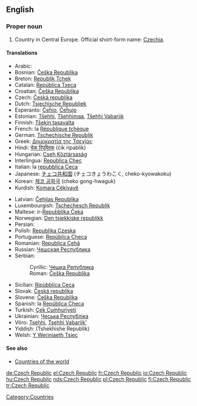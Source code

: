==English==
===Proper noun===
{{en-proper noun}}

#Country in Central Europe. Official short-form name: [[Czechia]].

====Translations====
{{top}}
*Arabic: {{ARchar|[[جمهورية التشيك]]}}
*Bosnian: [[Češka Republika]] {{f}}
*Breton: [[Republik Tchek]]
*Catalan: [[República Txeca]] {{f}}
*Croatian: [[Češka Republika]] {{f}}
*Czech: [[Česká republika]] {{f}}
*Dutch: [[Tsjechische Republiek]]
*Esperanto: [[Ĉeĥio]], [[Ĉeĥujo]]
*Estonian: [[Tšehhi]], [[Tšehhimaa]], [[Tšehhi Vabariik]]
*Finnish: [[Tšekin tasavalta]]
*French: la [[République tchèque]] {{f}}
*German: [[Tschechische Republik]]
*Greek: [[Δημοκρατία της Τσεχίας]] {{f}}
*Hindi: [[चेक रिपब्लिक]] (ćik ripablik)
*Hungarian: [[Cseh Köztársaság]]
*Interlingua: [[Republica Chec]]
*Italian: la [[repubblica Ceca]] {{f}}
*Japanese: [[チェコ共和国]] (チェコきょうわこく, cheko-kyowakoku)
*Korean: [[체코 공화국]] (cheko gong-hwaguk)
*Kurdish: [[Komara Çêkiyayê]]
{{mid}}
*Latvian: [[Čehijas Republika]] {{f}}
*Luxembourgish: [[Tschechesch Republik]]
*Maltese: ir-[[Repubblika Ċeka]]
*Norwegian: [[Den tsjekkiske republikk]]
*Persian: {{FAchar|[[جمهوری چک]]}}
*Polish: [[Republika Czeska]] {{f}}
*Portuguese: [[República Checa]]
*Romanian: [[Republica Cehă]] {{f}}
*Russian: [[Чешская Республика]] {{f}}
*Serbian:
*:Cyrillic: [[Чешка Република]] {{f}}
*:Roman: [[Češka Republika]] {{f}}
*Sicilian: [[Ripùbblica Ceca]] {{f}}
*Slovak: [[Česká republika]] {{f}}
*Slovene: [[Češka Republika]] {{f}}
*Spanish: la [[República Checa]] {{f}}
*Turkish: [[Çek Cumhuriyeti]]
*Ukrainian: [[Чеська Республіка]]
*Võro: [[Tsehhi]], [[Tsehhi Vabariik']]
*Yiddish: (Tshekhishe Republik)
*Welsh: [[Y Weriniaeth Tsiec]]
{{bottom}}

====See also====
*[[Countries of the world]]

[[Category:Countries]]

[[de:Czech Republic]]
[[el:Czech Republic]]
[[fr:Czech Republic]]
[[io:Czech Republic]]
[[hu:Czech Republic]]
[[nds:Czech Republic]]
[[pl:Czech Republic]]
[[fi:Czech Republic]]
[[tr:Czech Republic]]